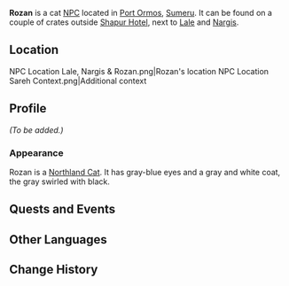 {{Character Infobox
|type             = Open-World NPC
|group            = Cat NPCs
|image            = NPC Rozan.png
|region           = Sumeru
|location         = Sumeru
|affiliation      = 
}}
'''Rozan''' is a cat [[NPC]] located in [[Port Ormos]], [[Sumeru]]. It can be found on a couple of crates outside [[Shapur Hotel]], next to [[Lale]] and [[Nargis]].

==Location==
<gallery>
NPC Location Lale, Nargis & Rozan.png|Rozan's location
NPC Location Sareh Context.png|Additional context
</gallery>

==Profile==
<!-- Detailed story/lore information goes here. -->
''(To be added.)''

===Appearance===
<!-- Keep appearance section short and concise. Limit to 2 paragraphs with 3-4 sentences each. -->
Rozan is a [[Northland Cat]]. It has gray-blue eyes and a gray and white coat, the gray swirled with black.

==Quests and Events==
{{Quests and Events}}
<!--
==Event Dialogue==
===Event Name===
{{Dialogue Start}}
:'''{{subst:PAGENAME}}:'''
{{Dialogue End}}

==Trivia==
* 
-->
==Other Languages==
{{Other Languages
|default_hidden = 1
|en      = Rozan
|zhs     = 「萝赞」
|zhs_rm  = "Luózàn"
|zht     = 「蘿贊」
|zht_rm  = "Luózàn"
|ja      = 「ロザン」
|ja_rm   = "Rozan"
|ko      = 「로잔」
|es      = Rozan
|fr      = Rozan
|ru      = Розана
|th      = Rozan
|vi      = Rozan
|de      = „Rozan“
|id      = Rozan
|pt      = Rozan
|tr      = Rozan
|it      = Rozan
}}

==Change History==
{{Change History|3.0}}
<!--
==References==
{{Reflist}}
-->